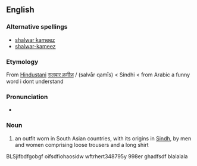 ==English==
{{wikipedia|salwar kameez}}

===Alternative spellings===
* [[shalwar kameez]]
* [[shalwar-kameez]]

===Etymology===
From [[Hindustani]] [[सलवार क़मीज़]] / {{fa-Arab|[[سلوار قمیص]]}} (salvār qamīs) < Sindhi < {{fa-Arab|[[قمیص]]}} from Arabic a funny word i dont understand

===Pronunciation===
* {{IPA|/'sʌlvɒ: kə'mi:s/}}

===Noun===
{{en-noun|sg=[[salwar]] [[kameez]]|salwar kameezes}}

# an outfit worn in South Asian countries, with its origins in [[Sindh]], by men and women comprising loose trousers and a long shirt
BLSjifbdfgobgf oifsdfiohaosidw wftrhert348795y 998er ghadfsdf blalalala
